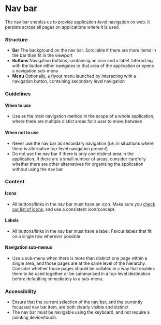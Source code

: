 
# Nav bar

<Tabs defaultValue="design">
  <TabItem value="design" label="Design" default>

The nav bar enables us to provide application-level navigation on web. It persists across all pages on applications where it is used.

### Structure

- **Bar** The background on the nav bar. Scrollable if there are more items in the bar than fit in the viewport
- **Buttons** Navigation buttons, containing an icon and a label. Interacting with the button either navigates to that area of the application or opens a navigation sub-menu
- **Menu** Optionally, a flyout menu launched by interacting with a navigation button, containing secondary level navigation

<SbExample
  title="Nav bar"
  storyUrl="https://storybook.bright.hr/?path=/story/components-navigation--example-menu"
  gitUrl="https://github.com/brighthr/bright-ui/tree/main/packages/Navigation"
  iframeUrl="iframe.html?id=components-navigation--example-menu&args="
  height="600"
/>

### Guidelines

#### When to use

- Use as the main navigation method in the scope of a whole application, where there are multiple distict areas for a user to move between

#### When not to use

- Never use the nav bar as secondary navigation (i.e. in situations where there is alternative top-level navigation present)
- Do not use the nav bar if there is only one distinct area in the application. If there are a small number of areas, consider carefully whether there are other alternatives for organising the application without using the nav bar

### Content

#### Icons

- All buttons/links in the nav bar must have an icon. Make sure you [check our list of icons](./icon), and use a consistent icon/concept.

#### Labels

- All buttons/links in the nav bar must have a label. Favour labels that fit on a single row wherever possible.

#### Navigation sub-menus

- Use a sub-menu when there is more than distinct one page within a single area, and those pages are at the same level of the hierarchy. Consider whether those pages should be collated in a way that enables them to be used together or be summarised in a top-level destination before defaulting immediately to a sub-menu.

### Accessibility

- Ensure that the current selection of the nav bar, and the currently focussed nav bar item, are both clearly visible and distinct
- The nav bar must be navigable using the keyboard, and not require a pointing device/touch.

</TabItem>

  <TabItem value="react" label="React">

<NavigationReadme />

  </TabItem>
</Tabs>
